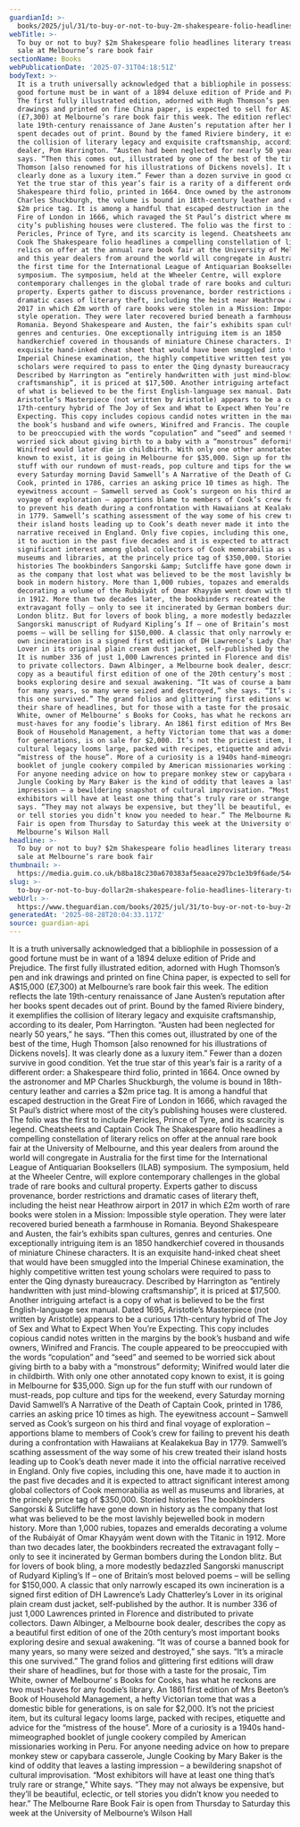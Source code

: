```yaml
---
guardianId: >-
  books/2025/jul/31/to-buy-or-not-to-buy-2m-shakespeare-folio-headlines-literary-treasures-on-sale-at-melbournes-rare-book-fair
webTitle: >-
  To buy or not to buy? $2m Shakespeare folio headlines literary treasures on
  sale at Melbourne’s rare book fair
sectionName: Books
webPublicationDate: '2025-07-31T04:18:51Z'
bodyText: >-
  It is a truth universally acknowledged that a bibliophile in possession of a
  good fortune must be in want of a 1894 deluxe edition of Pride and Prejudice.
  The first fully illustrated edition, adorned with Hugh Thomson’s pen and ink
  drawings and printed on fine China paper, is expected to sell for A$15,000
  (£7,300) at Melbourne’s rare book fair this week. The edition reflects the
  late 19th-century renaissance of Jane Austen’s reputation after her books
  spent decades out of print. Bound by the famed Riviere bindery, it exemplifies
  the collision of literary legacy and exquisite craftsmanship, according to its
  dealer, Pom Harrington. “Austen had been neglected for nearly 50 years,” he
  says. “Then this comes out, illustrated by one of the best of the time, Hugh
  Thomson [also renowned for his illustrations of Dickens novels]. It was
  clearly done as a luxury item.” Fewer than a dozen survive in good condition.
  Yet the true star of this year’s fair is a rarity of a different order: a
  Shakespeare third folio, printed in 1664. Once owned by the astronomer and MP
  Charles Shuckburgh, the volume is bound in 18th-century leather and carries a
  $2m price tag. It is among a handful that escaped destruction in the Great
  Fire of London in 1666, which ravaged the St Paul’s district where most of the
  city’s publishing houses were clustered. The folio was the first to include
  Pericles, Prince of Tyre, and its scarcity is legend. Cheatsheets and Captain
  Cook The Shakespeare folio headlines a compelling constellation of literary
  relics on offer at the annual rare book fair at the University of Melbourne,
  and this year dealers from around the world will congregate in Australia for
  the first time for the International League of Antiquarian Booksellers (ILAB)
  symposium. The symposium, held at the Wheeler Centre, will explore
  contemporary challenges in the global trade of rare books and cultural
  property. Experts gather to discuss provenance, border restrictions and
  dramatic cases of literary theft, including the heist near Heathrow airport in
  2017 in which £2m worth of rare books were stolen in a Mission: Impossible
  style operation. They were later recovered buried beneath a farmhouse in
  Romania. Beyond Shakespeare and Austen, the fair’s exhibits span cultures,
  genres and centuries. One exceptionally intriguing item is an 1850
  handkerchief covered in thousands of miniature Chinese characters. It is an
  exquisite hand-inked cheat sheet that would have been smuggled into the
  Imperial Chinese examination, the highly competitive written test young
  scholars were required to pass to enter the Qing dynasty bureaucracy.
  Described by Harrington as “entirely handwritten with just mind-blowing
  craftsmanship”, it is priced at $17,500. Another intriguing artefact is a copy
  of what is believed to be the first English-language sex manual. Dated 1695,
  Aristotle’s Masterpiece (not written by Aristotle) appears to be a curious
  17th-century hybrid of The Joy of Sex and What to Expect When You’re
  Expecting. This copy includes copious candid notes written in the margins by
  the book’s husband and wife owners, Winifred and Francis. The couple appeared
  to be preoccupied with the words “copulation” and “seed” and seemed to be
  worried sick about giving birth to a baby with a “monstrous” deformity;
  Winifred would later die in childbirth. With only one other annotated copy
  known to exist, it is going in Melbourne for $35,000. Sign up for the fun
  stuff with our rundown of must-reads, pop culture and tips for the weekend,
  every Saturday morning David Samwell’s A Narrative of the Death of Captain
  Cook, printed in 1786, carries an asking price 10 times as high. The
  eyewitness account – Samwell served as Cook’s surgeon on his third and final
  voyage of exploration – apportions blame to members of Cook’s crew for failing
  to prevent his death during a confrontation with Hawaiians at Kealakekua Bay
  in 1779. Samwell’s scathing assessment of the way some of his crew treated
  their island hosts leading up to Cook’s death never made it into the official
  narrative received in England. Only five copies, including this one, have made
  it to auction in the past five decades and it is expected to attract
  significant interest among global collectors of Cook memorabilia as well as
  museums and libraries, at the princely price tag of $350,000. Storied
  histories The bookbinders Sangorski &amp; Sutcliffe have gone down in history
  as the company that lost what was believed to be the most lavishly bejewelled
  book in modern history. More than 1,000 rubies, topazes and emeralds
  decorating a volume of the Rubáiyát of Omar Khayyám went down with the Titanic
  in 1912. More than two decades later, the bookbinders recreated the
  extravagant folly – only to see it incinerated by German bombers during the
  London blitz. But for lovers of book bling, a more modestly bedazzled
  Sangorski manuscript of Rudyard Kipling’s If – one of Britain’s most beloved
  poems – will be selling for $150,000. A classic that only narrowly escaped its
  own incineration is a signed first edition of DH Lawrence’s Lady Chatterley’s
  Lover in its original plain cream dust jacket, self-published by the author.
  It is number 336 of just 1,000 Lawrences printed in Florence and distributed
  to private collectors. Dawn Albinger, a Melbourne book dealer, describes the
  copy as a beautiful first edition of one of the 20th century’s most important
  books exploring desire and sexual awakening. “It was of course a banned book
  for many years, so many were seized and destroyed,” she says. “It’s a miracle
  this one survived.” The grand folios and glittering first editions will draw
  their share of headlines, but for those with a taste for the prosaic, Tim
  White, owner of Melbourne’ s Books for Cooks, has what he reckons are two
  must-haves for any foodie’s library. An 1861 first edition of Mrs Beeton’s
  Book of Household Management, a hefty Victorian tome that was a domestic bible
  for generations, is on sale for $2,000. It’s not the priciest item, but its
  cultural legacy looms large, packed with recipes, etiquette and advice for the
  “mistress of the house”. More of a curiosity is a 1940s hand-mimeographed
  booklet of jungle cookery compiled by American missionaries working in Peru.
  For anyone needing advice on how to prepare monkey stew or capybara casserole,
  Jungle Cooking by Mary Baker is the kind of oddity that leaves a lasting
  impression – a bewildering snapshot of cultural improvisation. “Most
  exhibitors will have at least one thing that’s truly rare or strange,” White
  says. “They may not always be expensive, but they’ll be beautiful, eclectic,
  or tell stories you didn’t know you needed to hear.” The Melbourne Rare Book
  Fair is open from Thursday to Saturday this week at the University of
  Melbourne’s Wilson Hall
headline: >-
  To buy or not to buy? $2m Shakespeare folio headlines literary treasures on
  sale at Melbourne’s rare book fair
thumbnail: >-
  https://media.guim.co.uk/b8ba18c230a670383af5eaace297bc1e3b9f6ade/544_0_2915_2333/500.jpg
slug: >-
  to-buy-or-not-to-buy-dollar2m-shakespeare-folio-headlines-literary-treasures-on-sale-at-melbournes-rare-book-fair
webUrl: >-
  https://www.theguardian.com/books/2025/jul/31/to-buy-or-not-to-buy-2m-shakespeare-folio-headlines-literary-treasures-on-sale-at-melbournes-rare-book-fair
generatedAt: '2025-08-28T20:04:33.117Z'
source: guardian-api
---
```

It is a truth universally acknowledged that a bibliophile in possession of a good fortune must be in want of a 1894 deluxe edition of Pride and Prejudice. The first fully illustrated edition, adorned with Hugh Thomson’s pen and ink drawings and printed on fine China paper, is expected to sell for A$15,000 (£7,300) at Melbourne’s rare book fair this week. The edition reflects the late 19th-century renaissance of Jane Austen’s reputation after her books spent decades out of print. Bound by the famed Riviere bindery, it exemplifies the collision of literary legacy and exquisite craftsmanship, according to its dealer, Pom Harrington. “Austen had been neglected for nearly 50 years,” he says. “Then this comes out, illustrated by one of the best of the time, Hugh Thomson [also renowned for his illustrations of Dickens novels]. It was clearly done as a luxury item.” Fewer than a dozen survive in good condition. Yet the true star of this year’s fair is a rarity of a different order: a Shakespeare third folio, printed in 1664. Once owned by the astronomer and MP Charles Shuckburgh, the volume is bound in 18th-century leather and carries a $2m price tag. It is among a handful that escaped destruction in the Great Fire of London in 1666, which ravaged the St Paul’s district where most of the city’s publishing houses were clustered. The folio was the first to include Pericles, Prince of Tyre, and its scarcity is legend. Cheatsheets and Captain Cook The Shakespeare folio headlines a compelling constellation of literary relics on offer at the annual rare book fair at the University of Melbourne, and this year dealers from around the world will congregate in Australia for the first time for the International League of Antiquarian Booksellers (ILAB) symposium. The symposium, held at the Wheeler Centre, will explore contemporary challenges in the global trade of rare books and cultural property. Experts gather to discuss provenance, border restrictions and dramatic cases of literary theft, including the heist near Heathrow airport in 2017 in which £2m worth of rare books were stolen in a Mission: Impossible style operation. They were later recovered buried beneath a farmhouse in Romania. Beyond Shakespeare and Austen, the fair’s exhibits span cultures, genres and centuries. One exceptionally intriguing item is an 1850 handkerchief covered in thousands of miniature Chinese characters. It is an exquisite hand-inked cheat sheet that would have been smuggled into the Imperial Chinese examination, the highly competitive written test young scholars were required to pass to enter the Qing dynasty bureaucracy. Described by Harrington as “entirely handwritten with just mind-blowing craftsmanship”, it is priced at $17,500. Another intriguing artefact is a copy of what is believed to be the first English-language sex manual. Dated 1695, Aristotle’s Masterpiece (not written by Aristotle) appears to be a curious 17th-century hybrid of The Joy of Sex and What to Expect When You’re Expecting. This copy includes copious candid notes written in the margins by the book’s husband and wife owners, Winifred and Francis. The couple appeared to be preoccupied with the words “copulation” and “seed” and seemed to be worried sick about giving birth to a baby with a “monstrous” deformity; Winifred would later die in childbirth. With only one other annotated copy known to exist, it is going in Melbourne for $35,000. Sign up for the fun stuff with our rundown of must-reads, pop culture and tips for the weekend, every Saturday morning David Samwell’s A Narrative of the Death of Captain Cook, printed in 1786, carries an asking price 10 times as high. The eyewitness account – Samwell served as Cook’s surgeon on his third and final voyage of exploration – apportions blame to members of Cook’s crew for failing to prevent his death during a confrontation with Hawaiians at Kealakekua Bay in 1779. Samwell’s scathing assessment of the way some of his crew treated their island hosts leading up to Cook’s death never made it into the official narrative received in England. Only five copies, including this one, have made it to auction in the past five decades and it is expected to attract significant interest among global collectors of Cook memorabilia as well as museums and libraries, at the princely price tag of $350,000. Storied histories The bookbinders Sangorski &amp; Sutcliffe have gone down in history as the company that lost what was believed to be the most lavishly bejewelled book in modern history. More than 1,000 rubies, topazes and emeralds decorating a volume of the Rubáiyát of Omar Khayyám went down with the Titanic in 1912. More than two decades later, the bookbinders recreated the extravagant folly – only to see it incinerated by German bombers during the London blitz. But for lovers of book bling, a more modestly bedazzled Sangorski manuscript of Rudyard Kipling’s If – one of Britain’s most beloved poems – will be selling for $150,000. A classic that only narrowly escaped its own incineration is a signed first edition of DH Lawrence’s Lady Chatterley’s Lover in its original plain cream dust jacket, self-published by the author. It is number 336 of just 1,000 Lawrences printed in Florence and distributed to private collectors. Dawn Albinger, a Melbourne book dealer, describes the copy as a beautiful first edition of one of the 20th century’s most important books exploring desire and sexual awakening. “It was of course a banned book for many years, so many were seized and destroyed,” she says. “It’s a miracle this one survived.” The grand folios and glittering first editions will draw their share of headlines, but for those with a taste for the prosaic, Tim White, owner of Melbourne’ s Books for Cooks, has what he reckons are two must-haves for any foodie’s library. An 1861 first edition of Mrs Beeton’s Book of Household Management, a hefty Victorian tome that was a domestic bible for generations, is on sale for $2,000. It’s not the priciest item, but its cultural legacy looms large, packed with recipes, etiquette and advice for the “mistress of the house”. More of a curiosity is a 1940s hand-mimeographed booklet of jungle cookery compiled by American missionaries working in Peru. For anyone needing advice on how to prepare monkey stew or capybara casserole, Jungle Cooking by Mary Baker is the kind of oddity that leaves a lasting impression – a bewildering snapshot of cultural improvisation. “Most exhibitors will have at least one thing that’s truly rare or strange,” White says. “They may not always be expensive, but they’ll be beautiful, eclectic, or tell stories you didn’t know you needed to hear.” The Melbourne Rare Book Fair is open from Thursday to Saturday this week at the University of Melbourne’s Wilson Hall
